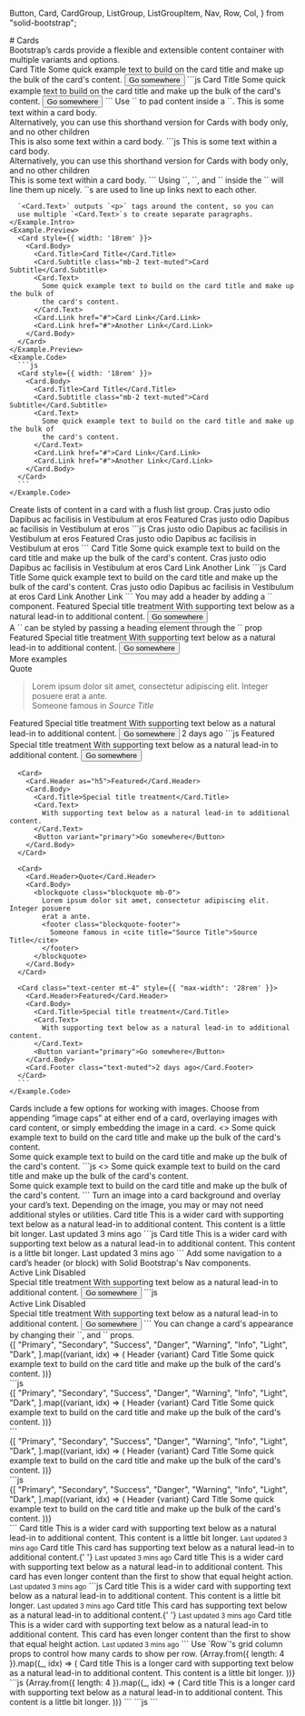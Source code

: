   Button,
  Card,
  CardGroup,
  ListGroup,
  ListGroupItem,
  Nav,
  Row,
  Col,
} from "solid-bootstrap";

<GithubSource name="components/cards.mdx" />
# Cards

<div class="lead">
  Bootstrap’s cards provide a flexible and extensible content container with multiple variants and options.
</div>

<div class="row gy-5 pt-3">
  <HolderJSRefresh />

  <Example title="Basic Example">
    <Example.Preview>
      <Card style={{ width: '18rem' }}>
        <Card.Img variant="top" src="holder.js/100px180" />
        <Card.Body>
          <Card.Title>Card Title</Card.Title>
          <Card.Text>
            Some quick example text to build on the card title and make up the bulk of
            the card's content.
          </Card.Text>
          <Button variant="primary">Go somewhere</Button>
        </Card.Body>
      </Card>
    </Example.Preview>
    <Example.Code>
      ```js
      <Card style={{ width: '18rem' }}>
        <Card.Img variant="top" src="holder.js/100px180" />
        <Card.Body>
          <Card.Title>Card Title</Card.Title>
          <Card.Text>
            Some quick example text to build on the card title and make up the bulk of
            the card's content.
          </Card.Text>
          <Button variant="primary">Go somewhere</Button>
        </Card.Body>
      </Card>
      ```
    </Example.Code>
  </Example>

  <Example title="Body">
    <Example.Intro>
      Use `<Card.Body>` to pad content inside a `<Card>`.
    </Example.Intro>
    <Example.Preview>
      <Card>
        <Card.Body>This is some text within a card body.</Card.Body>
      </Card>
      <div class="mt-4">
        Alternatively, you can use this shorthand version for Cards with body only, and no other children
      </div>
      <Card body>This is also some text within a card body.</Card>    
    </Example.Preview>
    <Example.Code>
      ```js
      <Card>
        <Card.Body>This is some text within a card body.</Card.Body>
      </Card>
      <div class="mt-4">
        Alternatively, you can use this shorthand version for Cards with body only, and no other children
      </div>
      <Card body>This is some text within a card body.</Card>    
      ```
    </Example.Code>
  </Example>

  <Example title="Title, text, and links">
    <Example.Intro>
      Using `<Card.Title>`, `<Card.Subtitle>`, and
      `<Card.Text>` inside the `<Card.Body>` will line them up nicely.
      `<Card.Link>`s are used to line up links next to each other.

      `<Card.Text>` outputs `<p>` tags around the content, so you can
      use multiple `<Card.Text>`s to create separate paragraphs.
    </Example.Intro>
    <Example.Preview>
      <Card style={{ width: '18rem' }}>
        <Card.Body>
          <Card.Title>Card Title</Card.Title>
          <Card.Subtitle class="mb-2 text-muted">Card Subtitle</Card.Subtitle>
          <Card.Text>
            Some quick example text to build on the card title and make up the bulk of
            the card's content.
          </Card.Text>
          <Card.Link href="#">Card Link</Card.Link>
          <Card.Link href="#">Another Link</Card.Link>
        </Card.Body>
      </Card>      
    </Example.Preview>
    <Example.Code>
      ```js
      <Card style={{ width: '18rem' }}>
        <Card.Body>
          <Card.Title>Card Title</Card.Title>
          <Card.Subtitle class="mb-2 text-muted">Card Subtitle</Card.Subtitle>
          <Card.Text>
            Some quick example text to build on the card title and make up the bulk of
            the card's content.
          </Card.Text>
          <Card.Link href="#">Card Link</Card.Link>
          <Card.Link href="#">Another Link</Card.Link>
        </Card.Body>
      </Card>      
      ```
    </Example.Code>
  </Example>

  <Example title="List Groups">
    <Example.Intro>
      Create lists of content in a card with a flush list group.
    </Example.Intro>
    <Example.Preview>
      <Card style={{ width: '18rem' }}>
        <ListGroup variant="flush">
          <ListGroup.Item>Cras justo odio</ListGroup.Item>
          <ListGroup.Item>Dapibus ac facilisis in</ListGroup.Item>
          <ListGroup.Item>Vestibulum at eros</ListGroup.Item>
        </ListGroup>
      </Card>      
      <Card style={{ width: '18rem' }} class="mt-3">
        <Card.Header>Featured</Card.Header>
        <ListGroup variant="flush">
          <ListGroup.Item>Cras justo odio</ListGroup.Item>
          <ListGroup.Item>Dapibus ac facilisis in</ListGroup.Item>
          <ListGroup.Item>Vestibulum at eros</ListGroup.Item>
        </ListGroup>
      </Card>
    </Example.Preview>
    <Example.Code>
      ```js
      <Card style={{ width: '18rem' }}>
        <ListGroup variant="flush">
          <ListGroup.Item>Cras justo odio</ListGroup.Item>
          <ListGroup.Item>Dapibus ac facilisis in</ListGroup.Item>
          <ListGroup.Item>Vestibulum at eros</ListGroup.Item>
        </ListGroup>
      </Card>      
      <Card style={{ width: '18rem' }} class="mt-3">
        <Card.Header>Featured</Card.Header>
        <ListGroup variant="flush">
          <ListGroup.Item>Cras justo odio</ListGroup.Item>
          <ListGroup.Item>Dapibus ac facilisis in</ListGroup.Item>
          <ListGroup.Item>Vestibulum at eros</ListGroup.Item>
        </ListGroup>
      </Card>
      ```
    </Example.Code>
  </Example>

  <Example title="Kitchen Sink">
    <Example.Preview>
      <Card style={{ width: '18rem' }}>
        <Card.Img variant="top" src="holder.js/100px180?text=Image cap" />
        <Card.Body>
          <Card.Title>Card Title</Card.Title>
          <Card.Text>
            Some quick example text to build on the card title and make up the bulk of
            the card's content.
          </Card.Text>
        </Card.Body>
        <ListGroup class="list-group-flush">
          <ListGroupItem>Cras justo odio</ListGroupItem>
          <ListGroupItem>Dapibus ac facilisis in</ListGroupItem>
          <ListGroupItem>Vestibulum at eros</ListGroupItem>
        </ListGroup>
        <Card.Body>
          <Card.Link href="#">Card Link</Card.Link>
          <Card.Link href="#">Another Link</Card.Link>
        </Card.Body>
      </Card>
    </Example.Preview>
    <Example.Code>
      ```js
      <Card style={{ width: '18rem' }}>
        <Card.Img variant="top" src="holder.js/100px180?text=Image cap" />
        <Card.Body>
          <Card.Title>Card Title</Card.Title>
          <Card.Text>
            Some quick example text to build on the card title and make up the bulk of
            the card's content.
          </Card.Text>
        </Card.Body>
        <ListGroup class="list-group-flush">
          <ListGroupItem>Cras justo odio</ListGroupItem>
          <ListGroupItem>Dapibus ac facilisis in</ListGroupItem>
          <ListGroupItem>Vestibulum at eros</ListGroupItem>
        </ListGroup>
        <Card.Body>
          <Card.Link href="#">Card Link</Card.Link>
          <Card.Link href="#">Another Link</Card.Link>
        </Card.Body>
      </Card>
      ```
    </Example.Code>
  </Example>

  <Example title="Header and Footer">
    <Example.Intro>
      You may add a header by adding a `<Card.Header>` component.
    </Example.Intro>
    <Example.Preview>
      <Card>
        <Card.Header>Featured</Card.Header>
        <Card.Body>
          <Card.Title>Special title treatment</Card.Title>
          <Card.Text>
            With supporting text below as a natural lead-in to additional content.
          </Card.Text>
          <Button variant="primary">Go somewhere</Button>
        </Card.Body>
      </Card>
      <div class="mt-4 mb-3">A `<CardHeader>` can be styled by passing a heading element through the `<as>` prop</div>
      <Card>
        <Card.Header as="h5">Featured</Card.Header>
        <Card.Body>
          <Card.Title>Special title treatment</Card.Title>
          <Card.Text>
            With supporting text below as a natural lead-in to additional content.
          </Card.Text>
          <Button variant="primary">Go somewhere</Button>
        </Card.Body>
      </Card>      
      <div class="mt-4 mb-3">More examples</div>
      <Card>
        <Card.Header>Quote</Card.Header>
        <Card.Body>
          <blockquote class="blockquote mb-0">
            Lorem ipsum dolor sit amet, consectetur adipiscing elit. Integer posuere
            erat a ante.
            <footer class="blockquote-footer">
              Someone famous in <cite title="Source Title">Source Title</cite>
            </footer>
          </blockquote>
        </Card.Body>
      </Card>
      <Card class="text-center mt-4" style={{ "max-width": '28rem' }}>
        <Card.Header>Featured</Card.Header>
        <Card.Body>
          <Card.Title>Special title treatment</Card.Title>
          <Card.Text>
            With supporting text below as a natural lead-in to additional content.
          </Card.Text>
          <Button variant="primary">Go somewhere</Button>
        </Card.Body>
        <Card.Footer class="text-muted">2 days ago</Card.Footer>
      </Card>      
    </Example.Preview>
    <Example.Code>
      ```js
      <Card>
        <Card.Header>Featured</Card.Header>
        <Card.Body>
          <Card.Title>Special title treatment</Card.Title>
          <Card.Text>
            With supporting text below as a natural lead-in to additional content.
          </Card.Text>
          <Button variant="primary">Go somewhere</Button>
        </Card.Body>
      </Card>

      <Card>
        <Card.Header as="h5">Featured</Card.Header>
        <Card.Body>
          <Card.Title>Special title treatment</Card.Title>
          <Card.Text>
            With supporting text below as a natural lead-in to additional content.
          </Card.Text>
          <Button variant="primary">Go somewhere</Button>
        </Card.Body>
      </Card>      

      <Card>
        <Card.Header>Quote</Card.Header>
        <Card.Body>
          <blockquote class="blockquote mb-0">
            Lorem ipsum dolor sit amet, consectetur adipiscing elit. Integer posuere
            erat a ante.
            <footer class="blockquote-footer">
              Someone famous in <cite title="Source Title">Source Title</cite>
            </footer>
          </blockquote>
        </Card.Body>
      </Card>

      <Card class="text-center mt-4" style={{ "max-width": '28rem' }}>
        <Card.Header>Featured</Card.Header>
        <Card.Body>
          <Card.Title>Special title treatment</Card.Title>
          <Card.Text>
            With supporting text below as a natural lead-in to additional content.
          </Card.Text>
          <Button variant="primary">Go somewhere</Button>
        </Card.Body>
        <Card.Footer class="text-muted">2 days ago</Card.Footer>
      </Card>      
      ```
    </Example.Code>
  </Example>

  <Example title="Image captions">
    <Example.Intro>
      Cards include a few options for working with images. Choose from appending “image caps” at either end of a card, overlaying images with card content, or simply embedding the image in a card.
    </Example.Intro>
    <Example.Preview>
      <>
        <Card>
          <Card.Img variant="top" src="holder.js/100px180" />
          <Card.Body>
            <Card.Text>
              Some quick example text to build on the card title and make up the bulk
              of the card's content.
            </Card.Text>
          </Card.Body>
        </Card>
        <br />
        <Card>
          <Card.Body>
            <Card.Text>
              Some quick example text to build on the card title and make up the bulk
              of the card's content.
            </Card.Text>
          </Card.Body>
          <Card.Img variant="bottom" src="holder.js/100px180" />
        </Card>
      </>      
    </Example.Preview>
    <Example.Code>
      ```js
      <>
        <Card>
          <Card.Img variant="top" src="holder.js/100px180" />
          <Card.Body>
            <Card.Text>
              Some quick example text to build on the card title and make up the bulk
              of the card's content.
            </Card.Text>
          </Card.Body>
        </Card>
        <br />
        <Card>
          <Card.Body>
            <Card.Text>
              Some quick example text to build on the card title and make up the bulk
              of the card's content.
            </Card.Text>
          </Card.Body>
          <Card.Img variant="bottom" src="holder.js/100px180" />
        </Card>
      </>      
      ```
    </Example.Code>
  </Example>

  <Example title="Image overlays">
    <Example.Intro>
      Turn an image into a card background and overlay your card’s text. Depending on the image, you may or may not need additional styles or utilities.
    </Example.Intro>
    <Example.Preview>
      <Card class="bg-dark text-white">
        <Card.Img src="holder.js/100px270" alt="Card image" />
        <Card.ImgOverlay>
          <Card.Title>Card title</Card.Title>
          <Card.Text>
            This is a wider card with supporting text below as a natural lead-in to
            additional content. This content is a little bit longer.
          </Card.Text>
          <Card.Text>Last updated 3 mins ago</Card.Text>
        </Card.ImgOverlay>
      </Card>      
    </Example.Preview>
    <Example.Code>
      ```js
      <Card class="bg-dark text-white">
        <Card.Img src="holder.js/100px270" alt="Card image" />
        <Card.ImgOverlay>
          <Card.Title>Card title</Card.Title>
          <Card.Text>
            This is a wider card with supporting text below as a natural lead-in to
            additional content. This content is a little bit longer.
          </Card.Text>
          <Card.Text>Last updated 3 mins ago</Card.Text>
        </Card.ImgOverlay>
      </Card>      
      ```
    </Example.Code>
  </Example>

  <Example title="Navigation">
    <Example.Intro>
      Add some navigation to a card’s header (or block) with Solid Bootstrap's Nav components.
    </Example.Intro>
    <Example.Preview>
      <Card>
        <Card.Header>
          <Nav variant="tabs" defaultActiveKey="#first">
            <Nav.Item>
              <Nav.Link href="#first">Active</Nav.Link>
            </Nav.Item>
            <Nav.Item>
              <Nav.Link href="#link">Link</Nav.Link>
            </Nav.Item>
            <Nav.Item>
              <Nav.Link href="#disabled" disabled>Disabled</Nav.Link>
            </Nav.Item>
          </Nav>
        </Card.Header>
        <Card.Body>
          <Card.Title>Special title treatment</Card.Title>
          <Card.Text>
            With supporting text below as a natural lead-in to additional content.
          </Card.Text>
          <Button variant="primary">Go somewhere</Button>
        </Card.Body>
      </Card>      
    </Example.Preview>
    <Example.Code>
      ```js
      <Card>
        <Card.Header>
          <Nav variant="tabs" defaultActiveKey="#first">
            <Nav.Item>
              <Nav.Link href="#first">Active</Nav.Link>
            </Nav.Item>
            <Nav.Item>
              <Nav.Link href="#link">Link</Nav.Link>
            </Nav.Item>
            <Nav.Item>
              <Nav.Link href="#disabled" disabled>
                Disabled
              </Nav.Link>
            </Nav.Item>
          </Nav>
        </Card.Header>
        <Card.Body>
          <Card.Title>Special title treatment</Card.Title>
          <Card.Text>
            With supporting text below as a natural lead-in to additional content.
          </Card.Text>
          <Button variant="primary">Go somewhere</Button>
        </Card.Body>
      </Card>      
      ```
    </Example.Code>
  </Example>

  <Example title="Card Styles">
    <Example.Intro>
      You can change a card's appearance by changing their `<bg>`, and `<text>` props.
    </Example.Intro>
    <Example.Preview>
      <div class="d-flex flex-wrap w-100">
        {[
          "Primary",
          "Secondary",
          "Success",
          "Danger",
          "Warning",
          "Info",
          "Light",
          "Dark",
        ].map((variant, idx) => (
          <Card
            bg={variant.toLowerCase()}
            text={variant.toLowerCase() === "light" ? "dark" : "white"}
            style={{ width: "18rem" }}
            class="m-2"
          >
            <Card.Header>Header</Card.Header>
            <Card.Body>
              <Card.Title>{variant} Card Title </Card.Title>
              <Card.Text>
                Some quick example text to build on the card title and make up
                the bulk of the card's content.
              </Card.Text>
            </Card.Body>
          </Card>
        ))}
      </div>
    </Example.Preview>
    <Example.Code>
      ```js
      <div class="d-flex flex-wrap w-100">
        {[
          "Primary",
          "Secondary",
          "Success",
          "Danger",
          "Warning",
          "Info",
          "Light",
          "Dark",
        ].map((variant, idx) => (
          <Card
            bg={variant.toLowerCase()}
            text={variant.toLowerCase() === "light" ? "dark" : "white"}
            style={{ width: "18rem" }}
            class="m-2"
          >
            <Card.Header>Header</Card.Header>
            <Card.Body>
              <Card.Title>{variant} Card Title </Card.Title>
              <Card.Text>
                Some quick example text to build on the card title and make up
                the bulk of the card's content.
              </Card.Text>
            </Card.Body>
          </Card>
        ))}
      </div>
      ```
    </Example.Code>
  </Example>

  <Example title="Border Color">
    <Example.Preview>
      <div class="d-flex flex-wrap w-100">
          {[
            "Primary",
            "Secondary",
            "Success",
            "Danger",
            "Warning",
            "Info",
            "Light",
            "Dark",
          ].map((variant, idx) => (
            <Card
              border={variant.toLowerCase()}
              style={{ width: "18rem" }}
              class="m-2"
            >
              <Card.Header>Header</Card.Header>
              <Card.Body>
                <Card.Title>{variant} Card Title </Card.Title>
                <Card.Text>
                  Some quick example text to build on the card title and make up
                  the bulk of the card's content.
                </Card.Text>
              </Card.Body>
            </Card>
          ))}
      </div>
    </Example.Preview>
    <Example.Code>
      ```js
      <div class="d-flex flex-wrap w-100">
          {[
            "Primary",
            "Secondary",
            "Success",
            "Danger",
            "Warning",
            "Info",
            "Light",
            "Dark",
          ].map((variant, idx) => (
            <Card
              border={variant.toLowerCase()}
              style={{ width: "18rem" }}
              class="m-2"
            >
              <Card.Header>Header</Card.Header>
              <Card.Body>
                <Card.Title>{variant} Card Title </Card.Title>
                <Card.Text>
                  Some quick example text to build on the card title and make up
                  the bulk of the card's content.
                </Card.Text>
              </Card.Body>
            </Card>
          ))}
      </div>
      ```
    </Example.Code>
  </Example>

  <Example title="Card Groups">
    <Example.Preview>
      <CardGroup>
        <Card>
          <Card.Img variant="top" src="holder.js/100px160" />
          <Card.Body>
            <Card.Title>Card title</Card.Title>
            <Card.Text>
              This is a wider card with supporting text below as a natural lead-in to
              additional content. This content is a little bit longer.
            </Card.Text>
          </Card.Body>
          <Card.Footer>
            <small class="text-muted">Last updated 3 mins ago</small>
          </Card.Footer>
        </Card>
        <Card>
          <Card.Img variant="top" src="holder.js/100px160" />
          <Card.Body>
            <Card.Title>Card title</Card.Title>
            <Card.Text>
              This card has supporting text below as a natural lead-in to additional
              content.{' '}
            </Card.Text>
          </Card.Body>
          <Card.Footer>
            <small class="text-muted">Last updated 3 mins ago</small>
          </Card.Footer>
        </Card>
        <Card>
          <Card.Img variant="top" src="holder.js/100px160" />
          <Card.Body>
            <Card.Title>Card title</Card.Title>
            <Card.Text>
              This is a wider card with supporting text below as a natural lead-in to
              additional content. This card has even longer content than the first to
              show that equal height action.
            </Card.Text>
          </Card.Body>
          <Card.Footer>
            <small class="text-muted">Last updated 3 mins ago</small>
          </Card.Footer>
        </Card>
      </CardGroup>
    </Example.Preview>
    <Example.Code>
      ```js
      <CardGroup>
        <Card>
          <Card.Img variant="top" src="holder.js/100px160" />
          <Card.Body>
            <Card.Title>Card title</Card.Title>
            <Card.Text>
              This is a wider card with supporting text below as a natural lead-in to
              additional content. This content is a little bit longer.
            </Card.Text>
          </Card.Body>
          <Card.Footer>
            <small class="text-muted">Last updated 3 mins ago</small>
          </Card.Footer>
        </Card>
        <Card>
          <Card.Img variant="top" src="holder.js/100px160" />
          <Card.Body>
            <Card.Title>Card title</Card.Title>
            <Card.Text>
              This card has supporting text below as a natural lead-in to additional
              content.{' '}
            </Card.Text>
          </Card.Body>
          <Card.Footer>
            <small class="text-muted">Last updated 3 mins ago</small>
          </Card.Footer>
        </Card>
        <Card>
          <Card.Img variant="top" src="holder.js/100px160" />
          <Card.Body>
            <Card.Title>Card title</Card.Title>
            <Card.Text>
              This is a wider card with supporting text below as a natural lead-in to
              additional content. This card has even longer content than the first to
              show that equal height action.
            </Card.Text>
          </Card.Body>
          <Card.Footer>
            <small class="text-muted">Last updated 3 mins ago</small>
          </Card.Footer>
        </Card>
      </CardGroup>
      ```
    </Example.Code>
  </Example>

  <Example title="Grid cards">
    <Example.Intro>
      Use `Row`'s grid column props to control how many cards to show per row.
    </Example.Intro>
    <Example.Preview>
      <Row xs={1} md={2} class="g-4">
        {Array.from({ length: 4 }).map((_, idx) => (
          <Col>
            <Card>
              <Card.Img variant="top" src="holder.js/100px160" />
              <Card.Body>
                <Card.Title>Card title</Card.Title>
                <Card.Text>
                  This is a longer card with supporting text below as a natural
                  lead-in to additional content. This content is a little bit longer.
                </Card.Text>
              </Card.Body>
            </Card>
          </Col>
        ))}
      </Row>
    </Example.Preview>
    <Example.Code>
      ```js
      <Row xs={1} md={2} class="g-4">
        {Array.from({ length: 4 }).map((_, idx) => (
          <Col>
            <Card>
              <Card.Img variant="top" src="holder.js/100px160" />
              <Card.Body>
                <Card.Title>Card title</Card.Title>
                <Card.Text>
                  This is a longer card with supporting text below as a natural
                  lead-in to additional content. This content is a little bit longer.
                </Card.Text>
              </Card.Body>
            </Card>
          </Col>
        ))}
      </Row>
      ```
    </Example.Code>
  </Example>

  <Example title="">
    <Example.Intro>
    </Example.Intro>
    <Example.Preview>
    </Example.Preview>
    <Example.Code>
      ```js
      ```
    </Example.Code>
  </Example>


  <CardsApi />
</div>

